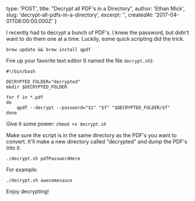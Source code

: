 
  type: 'POST',
  title: "Decrypt all PDF's in a Directory",
  author: 'Ethan Mick',
  slug: 'decrypt-all-pdfs-in-a-directory',
  excerpt: '',
  createdAt: '2017-04-01T08:00:00.000Z'
}


I recently had to decrypt a bunch of PDF's. I knew the password, but
didn't want to do them one at a time. Luckily, some quick scripting did
the trick.

    brew update && brew install qpdf  

Fire up your favorite text editor (I named the file `decrypt.sh`):

    #!/bin/bash

    DECRYPTED_FOLDER="decrypted"  
    mkdir $DECRYPTED_FOLDER

    for f in *.pdf  
    do  
        qpdf --decrypt --password="$1" "$f" "$DECRYPTED_FOLDER/$f"
    done  

Give it some power: `chmod +x decrypt.sh`

Make sure the script is in the same directory as the PDF's you want to
convert. It'll make a new directory called "decrypted" and dump the
PDF's into it.

    ./decrypt.sh pdfPasswordHere

For example:

    ./decrypt.sh awesomesauce

Enjoy decrypting!
